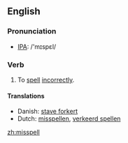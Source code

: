 ==English==

=== Pronunciation ===
*[[w:IPA|IPA]]: /'mɪspεl/

=== Verb ===
{{irregverb|'''to misspell'''|'''[[misspells]]'''|'''[[misspelt]] '''or''' [[misspelled]]'''|'''[[misspelt]] '''or''' [[misspelled]]'''|'''[[misspelling]]'''}}
# To [[spell]] [[incorrectly]].

==== Translations ====
*Danish: [[stave forkert]]
*Dutch: [[misspellen]], [[verkeerd spellen]]

[[zh:misspell]]